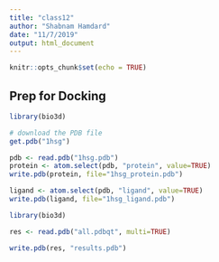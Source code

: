 ```yaml
---
title: "class12"
author: "Shabnam Hamdard"
date: "11/7/2019"
output: html_document
---
```


```r
knitr::opts_chunk$set(echo = TRUE)
```

## Prep for Docking

```r
library(bio3d)

# download the PDB file
get.pdb("1hsg")
```

```r
pdb <- read.pdb("1hsg.pdb")
protein <- atom.select(pdb, "protein", value=TRUE)
write.pdb(protein, file="1hsg_protein.pdb")
```

```r
ligand <- atom.select(pdb, "ligand", value=TRUE)
write.pdb(ligand, file="1hsg_ligand.pdb")
```

```r
library(bio3d)

res <- read.pdb("all.pdbqt", multi=TRUE)

write.pdb(res, "results.pdb")
```

